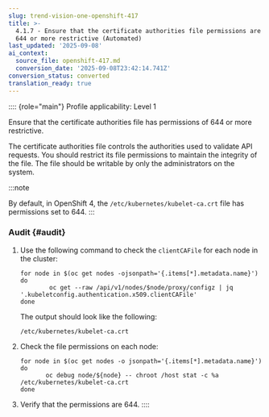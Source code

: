 ```yaml
---
slug: trend-vision-one-openshift-417
title: >-
  4.1.7 - Ensure that the certificate authorities file permissions are set to
  644 or more restrictive (Automated)
last_updated: '2025-09-08'
ai_context:
  source_file: openshift-417.md
  conversion_date: '2025-09-08T23:42:14.741Z'
conversion_status: converted
translation_ready: true
---
```


:::: {role="main"}
Profile applicability: Level 1

Ensure that the certificate authorities file has permissions of 644 or more restrictive.

The certificate authorities file controls the authorities used to validate API requests. You should restrict its file permissions to maintain the integrity of the file. The file should be writable by only the administrators on the system.

:::note

By default, in OpenShift 4, the `/etc/kubernetes/kubelet-ca.crt` file has permissions set to 644.
:::

### Audit {#audit}

1.  Use the following command to check the `clientCAFile` for each node in the cluster:

    ``` codeblock
    for node in $(oc get nodes -ojsonpath='{.items[*].metadata.name}')
    do
            oc get --raw /api/v1/nodes/$node/proxy/configz | jq
    '.kubeletconfig.authentication.x509.clientCAFile'
    done
    ```

    The output should look like the following:

    ``` codeblock
    /etc/kubernetes/kubelet-ca.crt
    ```

2.  Check the file permissions on each node:

    ``` codeblock
    for node in $(oc get nodes -o jsonpath='{.items[*].metadata.name}')
    do
           oc debug node/${node} -- chroot /host stat -c %a
    /etc/kubernetes/kubelet-ca.crt
    done
    ```

3.  Verify that the permissions are 644.
::::
